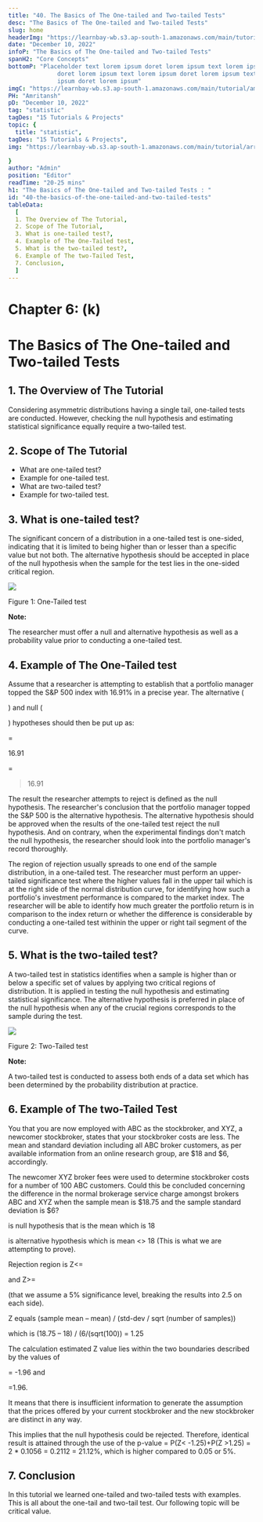 ```yaml
---
title: "40. The Basics of The One-tailed and Two-tailed Tests"
desc: "The Basics of The One-tailed and Two-tailed Tests"
slug: home
headerImg: "https://learnbay-wb.s3.ap-south-1.amazonaws.com/main/tutorial/Statistics+Header.png"
date: "December 10, 2022"
infoP: "The Basics of The One-tailed and Two-tailed Tests"
spanH2: "Core Concepts"
bottomP: "Placeholder text lorem ipsum doret lorem ipsum text lorem ipsum
              doret lorem ipsum text lorem ipsum doret lorem ipsum text lorem
              ipsum doret lorem ipsum"
imgC: "https://learnbay-wb.s3.ap-south-1.amazonaws.com/main/tutorial/amritansh.png"
PH: "Amritansh"
pD: "December 10, 2022"
tag: "statistic"
tagDes: "15 Tutorials & Projects"
topic: {
  title: "statistic",
tagDes: "15 Tutorials & Projects",
img: "https://learnbay-wb.s3.ap-south-1.amazonaws.com/main/tutorial/arrow.png"

}
author: "Admin"
position: "Editor"
readTime: "20-25 mins"
h1: "The Basics of The One-tailed and Two-tailed Tests : "
id: "40-the-basics-of-the-one-tailed-and-two-tailed-tests"
tableData:
  [
  1. The Overview of The Tutorial, 
  2. Scope of The Tutorial,  
  3. What is one-tailed test?,  
  4. Example of The One-Tailed test, 
  5. What is the two-tailed test?, 
  6. Example of The two-Tailed Test,
  7. Conclusion,
  ]
---
```


# **Chapter 6: (k)**


# **The Basics of The One-tailed and Two-tailed Tests**


## 1. The Overview of The Tutorial

Considering asymmetric distributions having a single tail, one-tailed tests are conducted. However, checking the null hypothesis and estimating statistical significance equally require a two-tailed test.


## 2. Scope of The Tutorial



* What are one-tailed test?
* Example for one-tailed test.
* What are two-tailed test?
* Example for two-tailed test.


## 3. What is one-tailed test?

The significant concern of a distribution in a one-tailed test is one-sided, indicating that it is limited to being higher than or lesser than a specific value but not both. The alternative hypothesis should be accepted in place of the null hypothesis when the sample for the test lies in the one-sided critical region.


<img src="https://learnbay-wb.s3.ap-south-1.amazonaws.com/main/tutorial/statistics/Two+tailed+image.jpg"></img>



Figure 1: One-Tailed test


**Note:**

The researcher must offer a null and alternative hypothesis as well as a probability value prior to conducting a one-tailed test.


## 4. Example of The One-Tailed test

Assume that a researcher is attempting to establish that a portfolio manager topped the S&P 500 index with 16.91% in a precise year. The alternative (

) and null (

) hypotheses should then be put up as:

=

16.91

=

>16.91

The result the researcher attempts to reject is defined as the null hypothesis. The researcher's conclusion that the portfolio manager topped the S&P 500 is the alternative hypothesis. The alternative hypothesis should be approved when the results of the one-tailed test reject the null hypothesis. And on contrary, when the experimental findings don't match the null hypothesis, the researcher should look into the portfolio manager's record thoroughly.

The region of rejection usually spreads to one end of the sample distribution, in a one-tailed test. The researcher must perform an upper-tailed significance test where the higher values fall in the upper tail which is at the right side of the normal distribution curve, for identifying how such a portfolio's investment performance is compared to the market index. The researcher will be able to identify how much greater the portfolio return is in comparison to the index return or whether the difference is considerable by conducting a one-tailed test withinin the upper or right tail segment of the curve.


## 5. What is the two-tailed test?

A two-tailed test in statistics identifies when a sample is higher than or below a specific set of values by applying two critical regions of distribution. It is applied in testing the null hypothesis and estimating statistical significance. The alternative hypothesis is preferred in place of the null hypothesis when any of the crucial regions corresponds to the sample during the test.


<img src="https://learnbay-wb.s3.ap-south-1.amazonaws.com/main/tutorial/statistics/One+tailed+test.jpg"></img>



Figure 2: Two-Tailed test


**Note:**

A two-tailed test is conducted to assess both ends of a data set which has been determined by the probability distribution at practice.


## 6. Example of The two-Tailed Test

You that you are now employed with ABC as the stockbroker, and XYZ, a newcomer stockbroker, states that your stockbroker costs are less. The mean and standard deviation including all ABC broker customers, as per available information from an online research group, are $18 and $6, accordingly.

The newcomer XYZ broker fees were used to determine stockbroker costs for a number of 100 ABC customers. Could this be concluded concerning the difference in the normal brokerage service charge amongst brokers ABC and XYZ when the sample mean is $18.75 and the sample standard deviation is $6?


 is null hypothesis that is the mean which is 18

 is alternative hypothesis which is mean &lt;> 18 (This is what we are attempting to prove).

Rejection region is Z&lt;= 

 and Z>= 

 (that we assume a 5% significance level, breaking the results into 2.5 on each side).

Z equals (sample mean – mean) / (std-dev / sqrt (number of samples)) 

which is (18.75 – 18) / (6/(sqrt(100)) = 1.25

The calculation estimated Z value lies within the two boundaries described by the values of  

= -1.96 and 

=1.96.

It means that there is insufficient information to generate the assumption that the prices offered by your current stockbroker and the new stockbroker are distinct in any way. 

This implies that the null hypothesis could be rejected. Therefore, identical result is attained through the use of the p-value = P(Z&lt; -1.25)+P(Z >1.25) = 2 * 0.1056 = 0.2112 = 21.12%, which is higher compared to 0.05 or 5%.


## 7. Conclusion

In this tutorial we learned one-tailed and two-tailed tests with examples. This is all about the one-tail and two-tail test. Our following topic will be critical value.